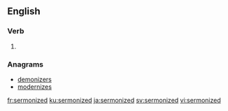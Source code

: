 ==English==

===Verb===
{{head|en|verb form}}

# {{en-past of|sermonize}}

===Anagrams===
* [[demonizers#English|demonizers]]
* [[modernizes#English|modernizes]]

[[fr:sermonized]]
[[ku:sermonized]]
[[ja:sermonized]]
[[sv:sermonized]]
[[vi:sermonized]]